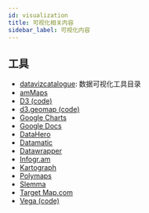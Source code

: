```yaml
---
id: visualization
title: 可视化相关内容
sidebar_label: 可视化内容
---
```


## 工具

- [datavizcatalogue](https://datavizcatalogue.com/ZH/): 数据可视化工具目录
- [amMaps](http://www.amcharts.com/demos/us-heat-map)
- [D3 (code)](http://bl.ocks.org/mbostock/4060606)
- [d3.geomap (code)](http://d3-geomap.github.io/)
- [Google Charts](https://google-developers.appspot.com/chart/interactive/docs/gallery/geochart)
- [Google Docs](http://docs.google.com)
- [DataHero](https://datahero.com)
- [Datamatic](http://echarts.datamatic.io/#sampleId=echarts-map)
- [Datawrapper](http://datawrapper.de)
- [Infogr.am](https://infogr.am)
- [Kartograph](http://kartograph.org/showcase/choropleth)
- [Polymaps](http://polymaps.org)
- [Slemma](https://slemma.com)
- [Target Map.com](http://www.targetmap.com)
- [Vega (code)](http://trifacta.github.io/vega/editor/index.html?spec=choropleth)

